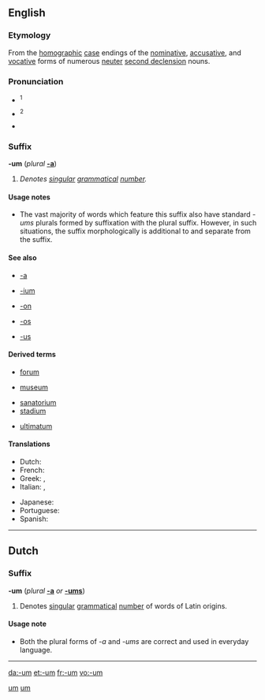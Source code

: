 ==English==

===Etymology===
From the [[homographic]] [[w:Grammatical case|case]] endings of the [[nominative]], [[accusative]], and [[vocative]] forms of numerous [[Appendix:Latin second declension#Neuter|neuter]] {{L.}} [[Appendix:Latin second declension#Neuter|second declension]] nouns.

===Pronunciation===
* {{a|[[w:Latin spelling and pronunciation|Latin]]}}<sup>1</sup> {{IPA|/—um/}}
* {{a|Latin}}<sup>2</sup> {{IPA|/—ũ/}}
* {{a|UK}} {{IPA|/—əm/}}

===Suffix===
'''-um''' (''plural'' '''[[-a#English|-a]]''')

# ''Denotes [[singular]] [[grammatical]] [[number]].''

====Usage notes====
* The vast majority of words which feature this suffix also have standard ''-ums'' plurals formed by suffixation with the {{term|-s|lang=en}} plural suffix. However, in such situations, the {{term||-s}} suffix morphologically is additional to and separate from the {{term||-um}} suffix.

====See also====
{{rel-top5|See also}}
* [[-a]]
{{rel-mid5}}
* [[-ium]]
{{rel-mid5}}
* [[-on]]
{{rel-mid5}}
* [[-os]]
{{rel-mid5}}
* [[-us]]
{{rel-bottom}}

====Derived terms====
{{rel-top4|Terms which feature the ''-um'' suffix}}
* [[forum]]
{{rel-mid4}}
* [[museum]]
{{rel-mid4}}
* [[sanatorium]]
* [[stadium]]
{{rel-mid4}}
* [[ultimatum]]
{{rel-bottom|note=: This list is very much incomplete; please help its completion by adding terms.}}

====Translations====
{{trans-top|Latinate singular grammatical number suffix}}
*Dutch: {{t|nl|-um}}
*French: {{t|fr|-um}}
*Greek: {{t|el||tr=-o}}, {{t|el||tr=-on}}
*Italian: {{t|it|-o}}, {{t|it|-a}}
{{trans-mid}}
*Japanese: {{t|ja|ウム|tr=[[-umu]]}}
*Portuguese: {{t|pt|-o}}
*Spanish: {{t|es|-o}}
{{trans-bottom}}

[[Category:English suffixes|um]]

----

==Dutch==

===Suffix===
'''-um''' (''plural'' '''[[-a#Dutch|-a]]''' ''or'' '''[[-ums#Dutch|-ums]]''')

# Denotes [[singular]] [[grammatical]] [[number]] of words of Latin origins.

====Usage note====
* Both the plural forms of ''-a'' and ''-ums'' are correct and used in everyday language.

[[Category:Dutch suffixes|um]]

----


[[da:-um]]
[[et:-um]]
[[fr:-um]]
[[vo:-um]]